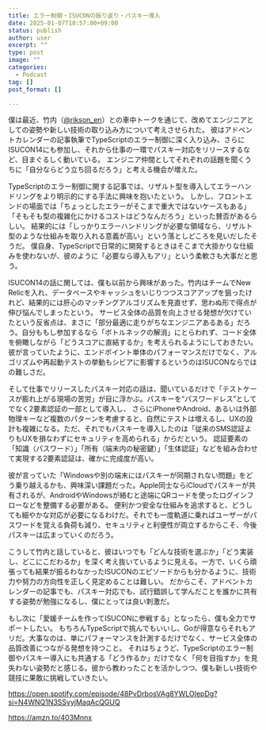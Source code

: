 ```yaml
---
title: エラー制御・ISUCONの振り返り・パスキー導入
date: 2025-01-07T10:57:00+09:00
status: publish
author: user
excerpt: ""
type: post
image: ""
categories:
  - Podcast
tag: []
post_format: []

---
```


僕は最近、竹内（[@rikson_en](https://x.com/rikson_en)）との車中トークを通じて、改めてエンジニアとしての姿勢や新しい技術の取り込み方について考えさせられた。
彼はアドベントカレンダーの記事執筆でTypeScriptのエラー制御に深く入り込み、さらにISUCON14にも参加し、それから仕事の一環でパスキー対応をリリースするなど、目まぐるしく動いている。
エンジニア仲間としてそれぞれの話題を聞くうちに「自分ならどう立ち回るだろう」と考える機会が増えた。

TypeScriptのエラー制御に関する記事では、リザルト型を導入してエラーハンドリングをより明示的にする手法に興味を抱いたという。
しかし、フロントエンドの場面では「ちょっとしたエラーがそこまで重大ではないケースもある」「そもそも型の複雑化にかけるコストはどうなんだろう」といった賛否があるらしい。
結果的には「しっかりエラーハンドリングが必要な領域なら、リザルト型のような仕組みを取り入れる意義が高い」という落としどころを見いだしたそうだ。
僕自身、TypeScriptで日常的に開発するときはそこまで大掛かりな仕組みを使わないが、彼のように「必要なら導入もアリ」という柔軟さも大事だと思う。

ISUCON14の話に関しては、僕も以前から興味があった。竹内はチームでNew Relicを入れ、データベースやキャッシュをいじりつつスコアアップを狙ったけれど、結果的には肝心のマッチングアルゴリズムを見直せず、思わぬ形で得点が伸び悩んでしまったという。
サービス全体の品質を向上させる発想が欠けていたという反省点は、まさに「部分最適に走りがちなエンジニアあるある」だろう。自分ももし参加するなら「ボトルネックの解消」にとらわれず、コード全体を俯瞰しながら「どうスコアに直結するか」を考えられるようにしておきたい。
彼が言っていたように、エンドポイント単体のパフォーマンスだけでなく、アルゴリズムや再起動テストの挙動もシビアに影響するというのはISUCONならではの難しさだ。

そして仕事でリリースしたパスキー対応の話は、聞いているだけで「テストケースが膨れ上がる現場の苦労」が目に浮かぶ。パスキーを“パスワードレス”としてでなく2要素認証の一部として導入し、
さらにiPhoneやAndroid、あるいは外部物理キーなど複数のパターンを考慮すると、自然にテストは増えるし、UXの設計も複雑になる。ただ、それでもパスキーを導入したのは「従来のSMS認証よりもUXを損なわずにセキュリティを高められる」からだという。
認証要素の「知識（パスワード）」「所有（端末内の秘密鍵）」「生体認証」などを組み合わせて実現する2要素認証は、確かに完成度が高い。

彼が言っていた「Windowsや別の端末にはパスキーが同期されない問題」をどう乗り越えるかも、興味深い課題だった。Apple同士ならiCloudでパスキーが共有されるが、AndroidやWindowsが絡むと途端にQRコードを使ったログインフローなどを整備する必要がある。
便利かつ安全な仕組みを追求すると、どうしても細やかな対応が必要になるわけだ。それでも一度軌道に乗ればユーザーがパスワードを覚える負荷も減り、セキュリティと利便性が両立するからこそ、今後パスキーは広まっていくのだろう。

こうして竹内と話していると、彼はいつでも「どんな技術を選ぶか」「どう実装し、どこにこだわるか」を深く考え抜いているように見える。一方で、いくら頑張っても結果が振るわなかったISUCONのエピソードからも分かるように、技術力や努力の方向性を正しく見定めることは難しい。
だからこそ、アドベントカレンダーの記事でも、パスキー対応でも、試行錯誤して学んだことを誰かに共有する姿勢が勉強になるし、僕にとっては良い刺激だ。

もし次に「愛媛チームを作ってISUCONに参戦する」となったら、僕も全力でサポートしたい。
もちろんTypeScriptで挑んでもいいし、Goが得意ならそれもアリだ。大事なのは、単にパフォーマンスを計測するだけでなく、サービス全体の品質改善につながる発想を持つこと。
それはちょうど、TypeScriptのエラー制御やパスキー導入にも共通する「どう作るか」だけでなく「何を目指すか」を見失わない姿勢だと感じる。彼から教わったことを活かしつつ、僕も新しい技術や競技に果敢に挑戦していきたい。

https://open.spotify.com/episode/48PvDrbosVAg8YWLOIepDg?si=N4WNQ1N3SSyyjMaqAcQGUQ

https://amzn.to/403Mnnx

